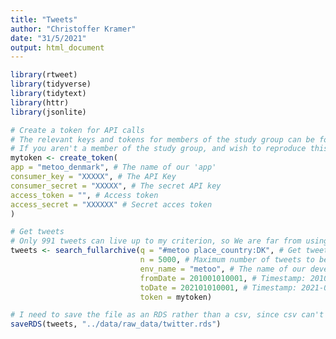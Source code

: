 ```yaml
---
title: "Tweets"
author: "Christoffer Kramer"
date: "31/5/2021"
output: html_document
---
```


```r
library(rtweet)
library(tidyverse)
library(tidytext)
library(httr)
library(jsonlite)
```


```r
# Create a token for API calls
# The relevant keys and tokens for members of the study group can be found at our developer portal
# If you aren't a member of the study group, and wish to reproduce this script you need to have a developer account at twitter
mytoken <- create_token(
app = "metoo_denmark", # The name of our 'app'
consumer_key = "XXXXX", # The API Key
consumer_secret = "XXXXX", # The secret API key
access_token = "", # Access token
access_secret = "XXXXXX" # Secret acces token
)

# Get tweets
# Only 991 tweets can live up to my criterion, so We are far from using all our API limit 
tweets <- search_fullarchive(q = "#metoo place_country:DK", # Get tweets with the hashtag "metoo", that are located in Denmark
                             n = 5000, # Maximum number of tweets to be returned 
                             env_name = "metoo", # The name of our developer environment
                             fromDate = 201001010001, # Timestamp: 2010-01-01 00:01
                             toDate = 202101010001, # Timestamp: 2021-01-01 00:01
                             token = mytoken)
```

```r
# I need to save the file as an RDS rather than a csv, since csv can't handle multidimensionality (columns with lists)
saveRDS(tweets, "../data/raw_data/twitter.rds")
```



